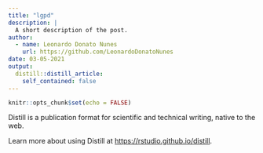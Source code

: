 ```yaml
---
title: "lgpd"
description: |
  A short description of the post.
author:
  - name: Leonardo Donato Nunes
    url: https://github.com/LeonardoDonatoNunes
date: 03-05-2021
output:
  distill::distill_article:
    self_contained: false
---
```



```r
knitr::opts_chunk$set(echo = FALSE)
```

Distill is a publication format for scientific and technical writing, native to the web.

Learn more about using Distill at <https://rstudio.github.io/distill>.


